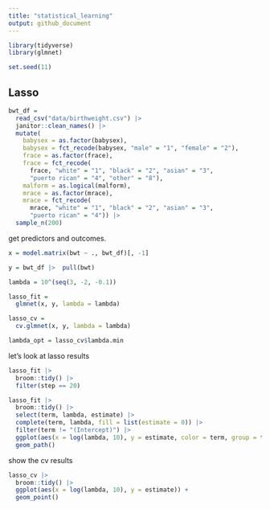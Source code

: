 ```yaml
---
title: "statistical_learning"
output: github_document
---
```


```r
library(tidyverse)
library(glmnet)

set.seed(11)
```

## Lasso

```r
bwt_df = 
  read_csv("data/birthweight.csv") |> 
  janitor::clean_names() |>
  mutate(
    babysex = as.factor(babysex),
    babysex = fct_recode(babysex, "male" = "1", "female" = "2"),
    frace = as.factor(frace),
    frace = fct_recode(
      frace, "white" = "1", "black" = "2", "asian" = "3", 
      "puerto rican" = "4", "other" = "8"),
    malform = as.logical(malform),
    mrace = as.factor(mrace),
    mrace = fct_recode(
      mrace, "white" = "1", "black" = "2", "asian" = "3", 
      "puerto rican" = "4")) |> 
  sample_n(200)
```

get predictors and outcomes.

```r
x = model.matrix(bwt ~ ., bwt_df)[, -1]

y = bwt_df |>  pull(bwt)
```

```r
lambda = 10^(seq(3, -2, -0.1))

lasso_fit =
  glmnet(x, y, lambda = lambda)

lasso_cv =
  cv.glmnet(x, y, lambda = lambda)

lambda_opt = lasso_cv$lambda.min
```

let's look at lasso results

```r
lasso_fit |> 
  broom::tidy() |> 
  filter(step == 20)
```

```r
lasso_fit |> 
  broom::tidy() |>
  select(term, lambda, estimate) |> 
  complete(term, lambda, fill = list(estimate = 0)) |> 
  filter(term != "(Intercept)") |> 
  ggplot(aes(x = log(lambda, 10), y = estimate, color = term, group = term)) +
  geom_path()
```

show the cv results

```r
lasso_cv |> 
  broom::tidy() |> 
  ggplot(aes(x = log(lambda, 10), y = estimate)) +
  geom_point()
```






